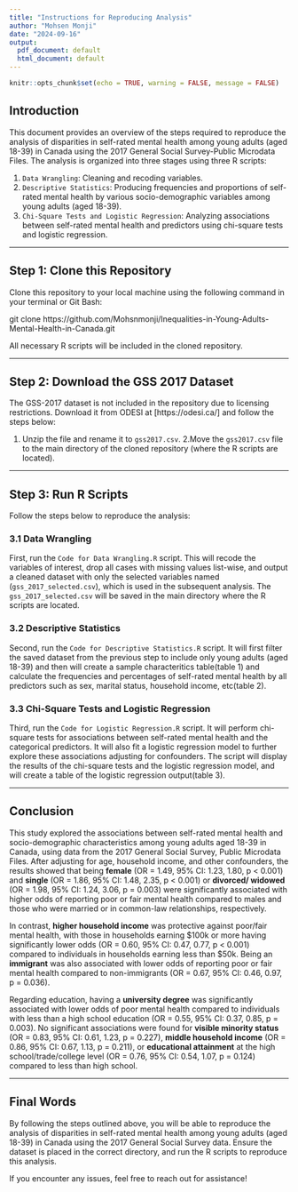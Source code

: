 ```yaml
---
title: "Instructions for Reproducing Analysis"
author: "Mohsen Monji"
date: "2024-09-16"
output:
  pdf_document: default
  html_document: default
---
```


```r
knitr::opts_chunk$set(echo = TRUE, warning = FALSE, message = FALSE)
```

## Introduction

This document provides an overview of the steps required to reproduce the analysis of disparities in self-rated mental health among young adults (aged 18-39) in Canada using the 2017 General Social Survey-Public Microdata Files. The analysis is organized into three stages using three R scripts:

1. `Data Wrangling`: Cleaning and recoding variables.
2. `Descriptive Statistics`: Producing frequencies and proportions of self-rated mental health by various socio-demographic variables among young adults (aged 18-39).
3. `Chi-Square Tests and Logistic Regression`: Analyzing associations between self-rated mental health and predictors using chi-square tests and logistic regression.

---

## Step 1: Clone this Repository

Clone this repository to your local machine using the following command in your terminal or Git Bash:

git clone https://github.com/Mohsnmonji/Inequalities-in-Young-Adults-Mental-Health-in-Canada.git


All necessary R scripts will be included in the cloned repository.

--- 

## Step 2: Download the GSS 2017 Dataset

The GSS-2017 dataset is not included in the repository due to licensing restrictions. Download it from ODESI at [https://odesi.ca/] and follow the steps below:

1. Unzip the file and rename it to `gss2017.csv`.
2.Move the `gss2017.csv` file to the main directory of the cloned repository (where the R scripts are located).

---

## Step 3: Run R Scripts

Follow the steps below to reproduce the analysis:

### 3.1 Data Wrangling

First, run the `Code for Data Wrangling.R` script. This will recode the variables of interest, drop all cases with missing values list-wise, and output a cleaned dataset with only the selected variables named (`gss_2017_selected.csv`), which is used in the subsequent analysis. The `gss_2017_selected.csv` will be saved in the main directory where the R scripts are located.

### 3.2  Descriptive Statistics

Second, run the `Code for Descriptive Statistics.R` script. It will first filter the saved dataset from the previous step to include only young adults (aged 18-39) and then will create a sample characteritics table(table 1) and calculate the frequencies and percentages of self-rated mental health by all predictors such as sex, marital status, household income, etc(table 2).

### 3.3 Chi-Square Tests and Logistic Regression

Third, run the `Code for Logistic Regression.R` script. It will perform chi-square tests for associations between self-rated mental health and the categorical predictors. It will also fit a logistic regression model to further explore these associations adjusting for confounders. The script will display the results of the chi-square tests and the logistic regression model, and will create a table of the logistic regression output(table 3).

---

## Conclusion

This study explored the associations between self-rated mental health and socio-demographic characteristics among young adults aged 18-39 in Canada, using data from the 2017 General Social Survey, Public Microdata Files. After adjusting for age, household income, and other confounders, the results showed that being **female** (OR = 1.49, 95% CI: 1.23, 1.80, p < 0.001) and **single** (OR = 1.86, 95% CI: 1.48, 2.35, p < 0.001) or **divorced/ widowed** (OR = 1.98, 95% CI: 1.24, 3.06, p = 0.003) were significantly associated with higher odds of reporting poor or fair mental health compared to males and those who were married or in common-law relationships, respectively.

In contrast, **higher household income** was protective against poor/fair mental health, with those in households earning $100k or more having significantly lower odds (OR = 0.60, 95% CI: 0.47, 0.77, p < 0.001) compared to individuals in households earning less than $50k. Being an **immigrant** was also associated with lower odds of reporting poor or fair mental health compared to non-immigrants (OR = 0.67, 95% CI: 0.46, 0.97, p = 0.036).

Regarding education, having a **university degree** was significantly associated with lower odds of poor mental health compared to individuals with less than a high school education (OR = 0.55, 95% CI: 0.37, 0.85, p = 0.003). No significant associations were found for **visible minority status** (OR = 0.83, 95% CI: 0.61, 1.23, p = 0.227), **middle household income** (OR = 0.86, 95% CI: 0.67, 1.13, p = 0.211), or **educational attainment** at the high school/trade/college level (OR = 0.76, 95% CI: 0.54, 1.07, p = 0.124) compared to less than high school.

---

## Final Words

By following the steps outlined above, you will be able to reproduce the analysis of disparities in self-rated mental health among young adults (aged 18-39) in Canada using the 2017 General Social Survey data. Ensure the dataset is placed in the correct directory, and run the R scripts to reproduce this analysis.

If you encounter any issues, feel free to reach out for assistance!
